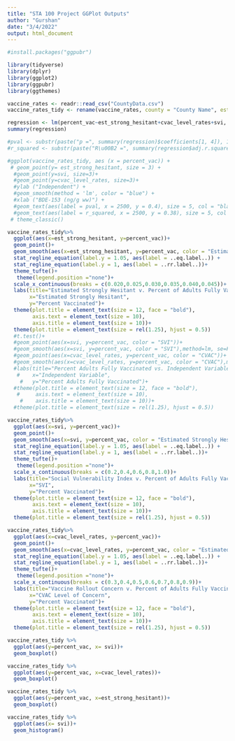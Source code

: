 ```yaml
---
title: "STA 100 Project GGPlot Outputs"
author: "Gurshan"
date: "3/4/2022"
output: html_document
---
```

```r
#install.packages("ggpubr")
```

```r
library(tidyverse)
library(dplyr)
library(ggplot2)
library(ggpubr)
library(ggthemes)
```

```r
vaccine_rates <- readr::read_csv("CountyData.csv")
vaccine_rates_tidy <- rename(vaccine_rates, county = "County Name", est_hesitant = "Estimated hesitant", est_strong_hesitant = "Estimated strongly hesitant", svi= "Social Vulnerability Index (SVI)", svi_cat = "SVI Category", cvac_level_rates = "CVAC level of concern for vaccination rollout", cvac_level = "CVAC Level Of Concern", percent_vac = "Percent adults fully vaccinated against COVID-19 (as of 6/10/21)")
```
```r
regression <- lm(percent_vac~est_strong_hesitant+cvac_level_rates+svi, data = vaccine_rates_tidy)
summary(regression)

```
```r
#pval <- substr(paste("p =", summary(regression)$coefficients[1, 4]), 1, 10)
#r_squared <- substr(paste("R\u00B2 =", summary(regression$adj.r.squared), 1, 10))

#ggplot(vaccine_rates_tidy, aes (x = percent_vac)) +
 # geom_point(y= est_strong_hesitant, size = 3) +
  #geom_point(y=svi, size=3)+
  #geom_point(y=cvac_level_rates, size=3)+
  #ylab ("Independent") +
  #geom_smooth(method = 'lm', color = "blue") + 
  #xlab ("BDE-153 (ng/g ww)") +
  #geom_text(aes(label = pval, x = 2500, y = 0.4), size = 5, col = "black") +
  #geom_text(aes(label = r_squared, x = 2500, y = 0.38), size = 5, col = "black") #+
 # theme_classic() 
```


```r
vaccine_rates_tidy%>%
  ggplot(aes(x=est_strong_hesitant, y=percent_vac))+
  geom_point()+
  geom_smooth(aes(x=est_strong_hesitant, y=percent_vac, color = "Estimated Strongly Hesitant"),method=lm, se=F)+
  stat_regline_equation(label.y = 1.05, aes(label = ..eq.label..)) +
  stat_regline_equation(label.y = 1, aes(label = ..rr.label..))+
  theme_tufte()+
   theme(legend.position ="none")+
  scale_x_continuous(breaks = c(0.020,0.025,0.030,0.035,0.040,0.045))+
  labs(title="Estimated Strongly Hesitant v. Percent of Adults Fully Vaccinated",
       x="Estimated Strongly Hesitant",
       y="Percent Vaccinated")+
  theme(plot.title = element_text(size = 12, face = "bold"),
        axis.text = element_text(size = 10),
        axis.title = element_text(size = 10))+
  theme(plot.title = element_text(size = rel(1.25), hjust = 0.5))
  #t.test()+
  #geom_point(aes(x=svi, y=percent_vac, color = "SVI"))+
  #geom_smooth(aes(x=svi, y=percent_vac, color = "SVI"),method=lm, se=F)+
  #geom_point(aes(x=cvac_level_rates, y=percent_vac, color = "CVAC"))+
  #geom_smooth(aes(x=cvac_level_rates, y=percent_vac, color = "CVAC"),method=lm, se=F)+
  #labs(title="Percent Adults Fully Vaccinated vs. Independent Variables",
   #    x="Independent Variable",
    #   y="Percent Adults Fully Vaccinated")+
  #theme(plot.title = element_text(size = 12, face = "bold"),
   #     axis.text = element_text(size = 10),
    #    axis.title = element_text(size = 10))+
  #theme(plot.title = element_text(size = rel(1.25), hjust = 0.5))

vaccine_rates_tidy%>%
  ggplot(aes(x=svi, y=percent_vac))+
  geom_point()+
  geom_smooth(aes(x=svi, y=percent_vac, color = "Estimated Strongly Hesitant"),method=lm, se=F)+
  stat_regline_equation(label.y = 1.05, aes(label = ..eq.label..)) +
  stat_regline_equation(label.y = 1, aes(label = ..rr.label..))+
  theme_tufte()+
   theme(legend.position ="none")+
  scale_x_continuous(breaks = c(0.2,0.4,0.6,0.8,1.0))+
  labs(title="Social Vulnerability Index v. Percent of Adults Fully Vaccinated",
       x="SVI",
       y="Percent Vaccinated")+
  theme(plot.title = element_text(size = 12, face = "bold"),
        axis.text = element_text(size = 10),
        axis.title = element_text(size = 10))+
  theme(plot.title = element_text(size = rel(1.25), hjust = 0.5))

vaccine_rates_tidy%>%
  ggplot(aes(x=cvac_level_rates, y=percent_vac))+
  geom_point()+
  geom_smooth(aes(x=cvac_level_rates, y=percent_vac, color = "Estimated Strongly Hesitant"),method=lm, se=F)+
  stat_regline_equation(label.y = 1.05, aes(label = ..eq.label..)) +
  stat_regline_equation(label.y = 1, aes(label = ..rr.label..))+
  theme_tufte()+
   theme(legend.position ="none")+
  scale_x_continuous(breaks = c(0.3,0.4,0.5,0.6,0.7,0.8,0.9))+
  labs(title="Vaccine Rollout Concern v. Percent of Adults Fully Vaccinated",
       x="CVAC Level of Concern",
       y="Percent Vaccinated")+
  theme(plot.title = element_text(size = 12, face = "bold"),
        axis.text = element_text(size = 10),
        axis.title = element_text(size = 10))+
  theme(plot.title = element_text(size = rel(1.25), hjust = 0.5))
```

```r
vaccine_rates_tidy %>% 
  ggplot(aes(y=percent_vac, x= svi))+
  geom_boxplot()

vaccine_rates_tidy %>% 
  ggplot(aes(y=percent_vac, x=cvac_level_rates))+
  geom_boxplot()

vaccine_rates_tidy %>% 
  ggplot(aes(y=percent_vac, x=est_strong_hesitant))+
  geom_boxplot()
```
```r
vaccine_rates_tidy %>% 
  ggplot(aes(x= svi))+
  geom_histogram()
```



